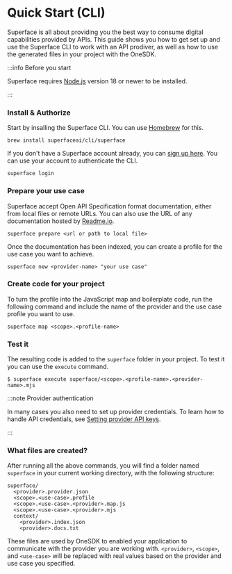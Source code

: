 # Quick Start (CLI)

Superface is all about providing you the best way to consume digital capabilities provided by APIs. This guide shows you how to get set up and use the Superface CLI to work with an API prodiver, as well as how to use the generated files in your project with the OneSDK.

:::info Before you start

Superface requires [Node.js](https://nodejs.dev/) version 18 or newer to be installed.

:::

<div class="count-steps-h3">

### Install & Authorize

Start by insalling the Superface CLI. You can use [Homebrew](https://brew.sh/) for this.

```shell
brew install superfaceai/cli/superface
```

If you don't have a Superface account already, you can [sign up here](https://superface.ai/create-account). You can use your account to authenticate the CLI.

```shell
superface login
```

### Prepare your use case

Superface accept Open API Specification format documentation, either from local files or remote URLs. You can also use the URL of any documentation hosted by [Readme.io](https://readme.io).

```shell
superface prepare <url or path to local file>
```

Once the documentation has been indexed, you can create a profile for the use case you want to achieve.

```shell
superface new <provider-name> "your use case"
```

### Create code for your project

To turn the profile into the JavaScript map and boilerplate code, run the following command and include the name of the provider and the use case profile you want to use.

```shell
superface map <scope>.<profile-name>
```

### Test it

The resulting code is added to the `superface` folder in your project. To test it you can use the `execute` command.

```shell
$ superface execute superface/<scope>.<profile-name>.<provider-name>.mjs
```

:::note Provider authentication

In many cases you also need to set up provider credentials.
To learn how to handle API credentials, see [Setting provider API keys](../guides/api-keys.md).

:::

### What files are created?

After running all the above commands, you will find a folder named `superface` in your current working directory, with the following structure:

```shell
superface/
  <provider>.provider.json
  <scope>.<use-case>.profile
  <scope>.<use-case>.<provider>.map.js
  <scope>.<use-case>.<provider>.mjs
  context/
    <provider>.index.json
    <provider>.docs.txt
```

These files are used by OneSDK to enabled your application to communicate with the provider you are working with. `<provider>`, `<scope>`, and `<use-case>` will be replaced with real values based on the provider and use case you specified.

</div>
